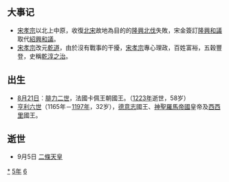 {{yearTOC|1165|西夏'''[[天盛_(西夏)|天盛]]十七年'''；金'''[[大定_(金朝)|大定]]五年'''；西辽'''[[崇福|崇福]]二年'''；南宋'''[[乾道_(宋孝宗)|-{乾}-道]]元年'''；大理'''[[建德_(大理)|建德]]二年'''；越南'''[[政隆寳應|政隆寳應]]三年'''；日本'''[[長寬|長寬]]三年'''，'''[[永萬|永萬]]元年'''}}
== 大事记 ==
*[[宋孝宗|宋孝宗]]以北上中原，收復[[北宋|北宋]]故地為目的的[[隆興北伐|隆興北伐]]失敗，宋金簽訂[[隆興和議|隆興和議]]取代[[紹興和議|紹興和議]]。
*[[宋孝宗|宋孝宗]]改元[[乾道_(宋孝宗)|乾道]]，由於沒有戰事的干擾，[[宋孝宗|宋孝宗]]專心理政，百姓富裕，五穀豐登，史稱[[乾淳之治|乾淳之治]]。

== 出生 ==
*[[8月21日|8月21日]]︰[[腓力二世_(法蘭西)|腓力二世]]，法國卡佩王朝國王。（[[1223年|1223年]]逝世，58岁）
*[[亨利六世_(神圣罗马帝国)|亨利六世]]（1165年－[[1197年|1197年]]，32岁），[[德意志|德意志]]國王、[[神圣罗马帝国|神聖羅馬帝國]]皇帝及[[西西里岛|西西里]]國王。

== 逝世 ==
{{Wikisource year mention}}
*9月5日 [[二條天皇|二條天皇]]

[[Category:1165年|*]]
[[Category:1160年代|5年]]
[[Category:12世纪各年|6]]